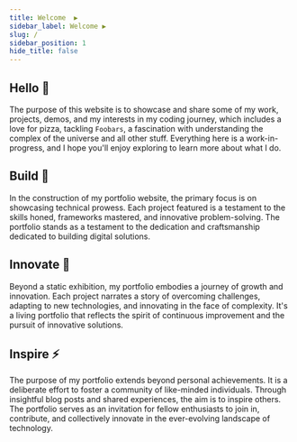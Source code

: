 ```yaml
---
title: Welcome  ▶️
sidebar_label: Welcome ▶️
slug: /
sidebar_position: 1
hide_title: false
---
```


<!-- ##  Hello, world! 🌍 -->

## Hello 👋

The purpose of this website is to showcase and share some of my work, projects, demos, and my interests in my coding journey, which includes a love for pizza, tackling ``Foobars``, a fascination with understanding the complex of the universe and all other stuff. Everything here is a work-in-progress, and I hope you'll enjoy exploring to learn more about what I do.


## Build 🚀

In the construction of my portfolio website, the primary focus is on showcasing technical prowess. Each project featured is a testament to the skills honed, frameworks mastered, and innovative problem-solving. The portfolio stands as a testament to the dedication and craftsmanship dedicated to building digital solutions.

## Innovate 👋

Beyond a static exhibition, my portfolio embodies a journey of growth and innovation. Each project narrates a story of overcoming challenges, adapting to new technologies, and innovating in the face of complexity. It's a living portfolio that reflects the spirit of continuous improvement and the pursuit of innovative solutions.

## Inspire ⚡️  

The purpose of my portfolio extends beyond personal achievements. It is a deliberate effort to foster a community of like-minded individuals. Through insightful blog posts and shared experiences, the aim is to inspire others. The portfolio serves as an invitation for fellow enthusiasts to join in, contribute, and collectively innovate in the ever-evolving landscape of technology.